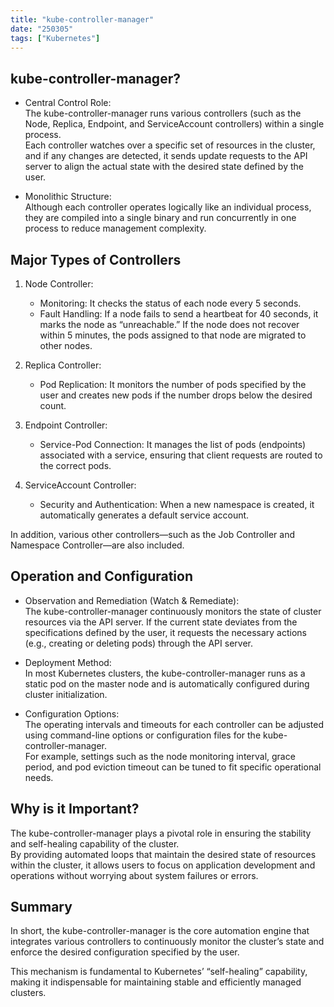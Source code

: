 ```yaml
---
title: "kube-controller-manager"
date: "250305"
tags: ["Kubernetes"]
---
```


## kube-controller-manager?

- Central Control Role:  
  The kube-controller-manager runs various controllers (such as the Node, Replica, Endpoint, and ServiceAccount controllers) within a single process.  
  Each controller watches over a specific set of resources in the cluster, and if any changes are detected, it sends update requests to the API server to align the actual state with the desired state defined by the user.

- Monolithic Structure:  
  Although each controller operates logically like an individual process, they are compiled into a single binary and run concurrently in one process to reduce management complexity.

## Major Types of Controllers

1. Node Controller:

   - Monitoring: It checks the status of each node every 5 seconds.
   - Fault Handling: If a node fails to send a heartbeat for 40 seconds, it marks the node as “unreachable.” If the node does not recover within 5 minutes, the pods assigned to that node are migrated to other nodes.

2. Replica Controller:

   - Pod Replication: It monitors the number of pods specified by the user and creates new pods if the number drops below the desired count.

3. Endpoint Controller:

   - Service-Pod Connection: It manages the list of pods (endpoints) associated with a service, ensuring that client requests are routed to the correct pods.

4. ServiceAccount Controller:

   - Security and Authentication: When a new namespace is created, it automatically generates a default service account.

In addition, various other controllers—such as the Job Controller and Namespace Controller—are also included.

## Operation and Configuration

- Observation and Remediation (Watch & Remediate):  
  The kube-controller-manager continuously monitors the state of cluster resources via the API server. If the current state deviates from the specifications defined by the user, it requests the necessary actions (e.g., creating or deleting pods) through the API server.

- Deployment Method:  
  In most Kubernetes clusters, the kube-controller-manager runs as a static pod on the master node and is automatically configured during cluster initialization.

- Configuration Options:  
  The operating intervals and timeouts for each controller can be adjusted using command-line options or configuration files for the kube-controller-manager.  
  For example, settings such as the node monitoring interval, grace period, and pod eviction timeout can be tuned to fit specific operational needs.

## Why is it Important?

The kube-controller-manager plays a pivotal role in ensuring the stability and self-healing capability of the cluster.  
By providing automated loops that maintain the desired state of resources within the cluster, it allows users to focus on application development and operations without worrying about system failures or errors.

## Summary

In short, the kube-controller-manager is the core automation engine that integrates various controllers to continuously monitor the cluster’s state and enforce the desired configuration specified by the user.

This mechanism is fundamental to Kubernetes’ “self-healing” capability, making it indispensable for maintaining stable and efficiently managed clusters.
